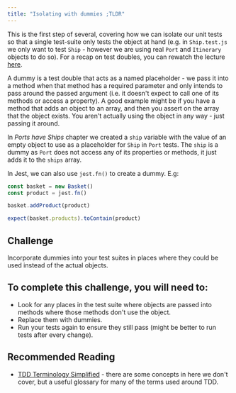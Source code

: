```yaml
---
title: "Isolating with dummies ;TLDR"
---
```


This is the first step of several, covering how we can isolate our unit tests so that a single test-suite only tests the object at hand (e.g. in `Ship.test.js` we only want to test `Ship` - however we are using real `Port` and `Itinerary` objects to do so). For a recap on test doubles, you can rewatch the lecture [here](https://youtu.be/ELvvFBmQGqU).

A dummy is a test double that acts as a named placeholder - we pass it into a method when that method has a required parameter and only intends to pass around the passed argument (i.e. it doesn't expect to call one of its methods or access a property). A good example might be if you have a method that adds an object to an array, and then you assert on the array that the object exists. You aren't actually using the object in any way - just passing it around.

In *Ports have Ships* chapter we created a `ship` variable with the value of an empty object to use as a placeholder for `Ship` in `Port` tests. The `ship` is a dummy as `Port` does not access any of its properties or methods, it just adds it to the `ships` array.

In Jest, we can also use `jest.fn()` to create a dummy. E.g:

```js
const basket = new Basket()
const product = jest.fn()

basket.addProduct(product)

expect(basket.products).toContain(product)
```

## Challenge

Incorporate dummies into your test suites in places where they could be used instead of the actual objects.

## To complete this challenge, you will need to:

- Look for any places in the test suite where objects are passed into methods where those methods don't use the object. 
- Replace them with dummies.
- Run your tests again to ensure they still pass (might be better to run tests after every change).

## Recommended Reading

- [TDD Terminology Simplified](https://code.tutsplus.com/articles/tdd-terminology-simplified--net-30626) - there are some concepts in here we don't cover, but a useful glossary for many of the terms used around TDD.